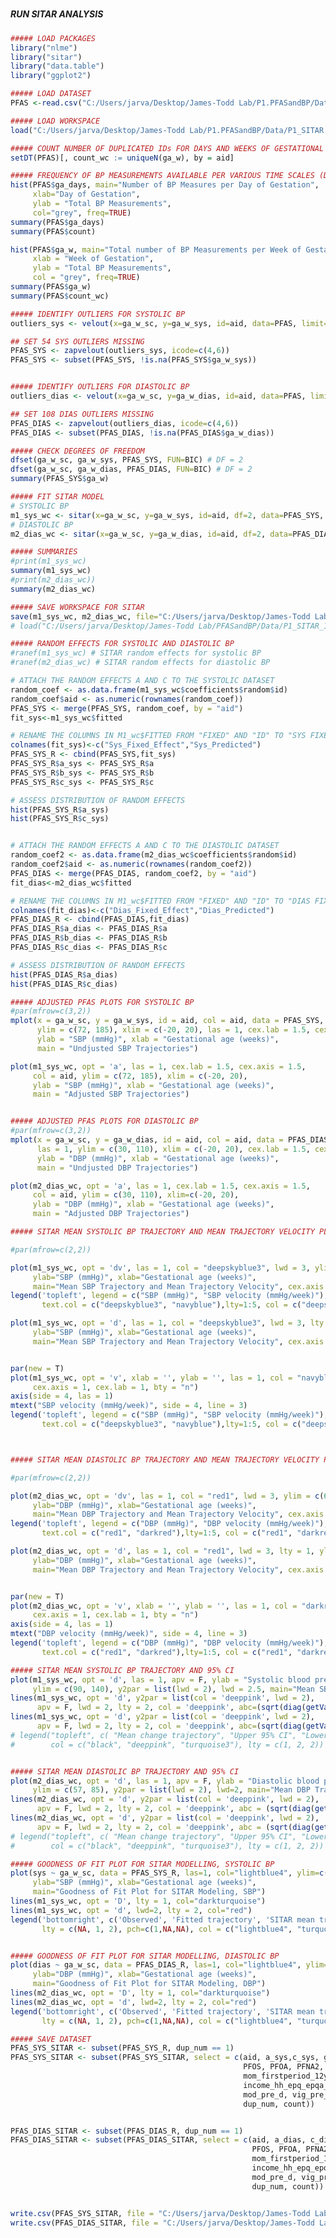#####                    #####
##### RUN SITAR ANALYSIS #####
#####                    #####

```r
##### LOAD PACKAGES
library("nlme")
library("sitar")
library("data.table")
library("ggplot2")

##### LOAD DATASET
PFAS <-read.csv("C:/Users/jarva/Desktop/James-Todd Lab/P1.PFASandBP/Data/PFASBP_L.csv")

##### LOAD WORKSPACE
load("C:/Users/jarva/Desktop/James-Todd Lab/P1.PFASandBP/Data/P1_SITAR.Rdata")

```

```r
##### COUNT NUMBER OF DUPLICATED IDs FOR DAYS AND WEEKS OF GESTATIONAL AGE
setDT(PFAS)[, count_wc := uniqueN(ga_w), by = aid]

##### FREQUENCY OF BP MEASUREMENTS AVAILABLE PER VARIOUS TIME SCALES (DAYS/WEEKS)
hist(PFAS$ga_days, main="Number of BP Measures per Day of Gestation",
     xlab="Day of Gestation", 
     ylab = "Total BP Measurements",
     col="grey", freq=TRUE)
summary(PFAS$ga_days)
summary(PFAS$count)

hist(PFAS$ga_w, main="Total number of BP Measurements per Week of Gestation",
     xlab = "Week of Gestation", 
     ylab = "Total BP Measurements",
     col = "grey", freq=TRUE)
summary(PFAS$ga_w)
summary(PFAS$count_wc)

```

```r
##### IDENTIFY OUTLIERS FOR SYSTOLIC BP
outliers_sys <- velout(x=ga_w_sc, y=ga_w_sys, id=aid, data=PFAS, limit=3)

## SET 54 SYS OUTLIERS MISSING
PFAS_SYS <- zapvelout(outliers_sys, icode=c(4,6))
PFAS_SYS <- subset(PFAS_SYS, !is.na(PFAS_SYS$ga_w_sys))


##### IDENTIFY OUTLIERS FOR DIASTOLIC BP
outliers_dias <- velout(x=ga_w_sc, y=ga_w_dias, id=aid, data=PFAS, limit=3)

## SET 108 DIAS OUTLIERS MISSING
PFAS_DIAS <- zapvelout(outliers_dias, icode=c(4,6))
PFAS_DIAS <- subset(PFAS_DIAS, !is.na(PFAS_DIAS$ga_w_dias))

```

```r
##### CHECK DEGREES OF FREEDOM
dfset(ga_w_sc, ga_w_sys, PFAS_SYS, FUN=BIC) # DF = 2
dfset(ga_w_sc, ga_w_dias, PFAS_DIAS, FUN=BIC) # DF = 2
summary(PFAS_SYS$ga_w)

```

```r
##### FIT SITAR MODEL
# SYSTOLIC BP
m1_sys_wc <- sitar(x=ga_w_sc, y=ga_w_sys, id=aid, df=2, data=PFAS_SYS, fixed='a', random='a+b+c') #Total pop.
# DIASTOLIC BP
m2_dias_wc <- sitar(x=ga_w_sc, y=ga_w_dias, id=aid, df=2, data=PFAS_DIAS, fixed='a', random='a+b+c') #Total pop.

##### SUMMARIES
#print(m1_sys_wc)
summary(m1_sys_wc)
#print(m2_dias_wc))
summary(m2_dias_wc)

```

```r
##### SAVE WORKSPACE FOR SITAR
save(m1_sys_wc, m2_dias_wc, file="C:/Users/jarva/Desktop/James-Todd Lab/P1.PFASandBP/Data/P1_SITAR.Rdata")
# load("C:/Users/jarva/Desktop/James-Todd Lab/PFASandBP/Data/P1_SITAR_1297.Rdata")

```

```r
##### RANDOM EFFECTS FOR SYSTOLIC AND DIASTOLIC BP
#ranef(m1_sys_wc) # SITAR random effects for systolic BP
#ranef(m2_dias_wc) # SITAR random effects for diastolic BP

# ATTACH THE RANDOM EFFECTS A AND C TO THE SYSTOLIC DATASET
random_coef <- as.data.frame(m1_sys_wc$coefficients$random$id)
random_coef$aid <- as.numeric(rownames(random_coef))
PFAS_SYS <- merge(PFAS_SYS, random_coef, by = "aid")
fit_sys<-m1_sys_wc$fitted

# RENAME THE COLUMNS IN M1_wc$FITTED FROM "FIXED" AND "ID" TO "SYS FIXED EFFECTS" AND "SYS PREDICTED"
colnames(fit_sys)<-c("Sys_Fixed_Effect","Sys_Predicted")
PFAS_SYS_R <- cbind(PFAS_SYS,fit_sys)
PFAS_SYS_R$a_sys <- PFAS_SYS_R$a
PFAS_SYS_R$b_sys <- PFAS_SYS_R$b
PFAS_SYS_R$c_sys <- PFAS_SYS_R$c

# ASSESS DISTRIBUTION OF RANDOM EFFECTS
hist(PFAS_SYS_R$a_sys)
hist(PFAS_SYS_R$c_sys)


# ATTACH THE RANDOM EFFECTS A AND C TO THE DIASTOLIC DATASET
random_coef2 <- as.data.frame(m2_dias_wc$coefficients$random$id)
random_coef2$aid <- as.numeric(rownames(random_coef2))
PFAS_DIAS <- merge(PFAS_DIAS, random_coef2, by = "aid")
fit_dias<-m2_dias_wc$fitted

# RENAME THE COLUMNS IN M1_wc$FITTED FROM "FIXED" AND "ID" TO "DIAS FIXED EFFECTS" AND "DIAS PREDICTED"
colnames(fit_dias)<-c("Dias_Fixed_Effect","Dias_Predicted")
PFAS_DIAS_R <- cbind(PFAS_DIAS,fit_dias)
PFAS_DIAS_R$a_dias <- PFAS_DIAS_R$a
PFAS_DIAS_R$b_dias <- PFAS_DIAS_R$b
PFAS_DIAS_R$c_dias <- PFAS_DIAS_R$c

# ASSESS DISTRIBUTION OF RANDOM EFFECTS
hist(PFAS_DIAS_R$a_dias)
hist(PFAS_DIAS_R$c_dias)

```

```r
##### ADJUSTED PFAS PLOTS FOR SYSTOLIC BP
#par(mfrow=c(3,2))
mplot(x = ga_w_sc, y = ga_w_sys, id = aid, col = aid, data = PFAS_SYS,
      ylim = c(72, 185), xlim = c(-20, 20), las = 1, cex.lab = 1.5, cex.axis = 1.5,
      ylab = "SBP (mmHg)", xlab = "Gestational age (weeks)",
      main = "Undjusted SBP Trajectories")

plot(m1_sys_wc, opt = 'a', las = 1, cex.lab = 1.5, cex.axis = 1.5,
     col = aid, ylim = c(72, 185), xlim = c(-20, 20),
     ylab = "SBP (mmHg)", xlab = "Gestational age (weeks)", 
     main = "Adjusted SBP Trajectories")


##### ADJUSTED PFAS PLOTS FOR DIASTOLIC BP
#par(mfrow=c(3,2))
mplot(x = ga_w_sc, y = ga_w_dias, id = aid, col = aid, data = PFAS_DIAS,
      las = 1, ylim = c(30, 110), xlim = c(-20, 20), cex.lab = 1.5, cex.axis = 1.5,
      ylab = "DBP (mmHg)", xlab = "Gestational age (weeks)",
      main = "Undjusted DBP Trajectories")

plot(m2_dias_wc, opt = 'a', las = 1, cex.lab = 1.5, cex.axis = 1.5,
     col = aid, ylim = c(30, 110), xlim=c(-20, 20),
     ylab = "DBP (mmHg)", xlab = "Gestational age (weeks)",
     main = "Adjusted DBP Trajectories")

```

```r
##### SITAR MEAN SYSTOLIC BP TRAJECTORY AND MEAN TRAJECTORY VELOCITY PLOTS

#par(mfrow=c(2,2))

plot(m1_sys_wc, opt = 'dv', las = 1, col = "deepskyblue3", lwd = 3, ylim = c(106, 122), xlim=c(-20, 20),
     ylab="SBP (mmHg)", xlab="Gestational age (weeks)",
     main="Mean SBP Trajectory and Mean Trajectory Velocity", cex.axis = 1, cex.lab = 1)
legend('topleft', legend = c("SBP (mmHg)", "SBP velocity (mmHg/week)"), 
       text.col = c("deepskyblue3", "navyblue"),lty=1:5, col = c("deepskyblue3", "navyblue"), cex = 1, inset=0.04)

plot(m1_sys_wc, opt = 'd', las = 1, col = "deepskyblue3", lwd = 3, lty = 1, ylim = c(106, 122), xlim=c(-20, 20),
     ylab="SBP (mmHg)", xlab="Gestational age (weeks)",
     main="Mean SBP Trajectory and Mean Trajectory Velocity", cex.axis = 1, cex.lab = 1)


par(new = T)
plot(m1_sys_wc, opt = 'v', xlab = '', ylab = '', las = 1, col = "navyblue", lwd = 3, lty = 5, axes = FALSE, 
     cex.axis = 1, cex.lab = 1, bty = "n")
axis(side = 4, las = 1)
mtext("SBP velocity (mmHg/week)", side = 4, line = 3)
legend('topleft', legend = c("SBP (mmHg)", "SBP velocity (mmHg/week)"), 
       text.col = c("deepskyblue3", "navyblue"),lty=1:5, col = c("deepskyblue3", "navyblue"), cex = 1, inset=0.04)



##### SITAR MEAN DIASTOLIC BP TRAJECTORY AND MEAN TRAJECTORY VELOCITY PLOTS

#par(mfrow=c(2,2))

plot(m2_dias_wc, opt = 'dv', las = 1, col = "red1", lwd = 3, ylim = c(62, 78), xlim=c(-20, 20),
     ylab="DBP (mmHg)", xlab="Gestational age (weeks)",
     main="Mean DBP Trajectory and Mean Trajectory Velocity", cex.axis = 1, cex.lab = 1)
legend('topleft', legend = c("DBP (mmHg)", "DBP velocity (mmHg/week)"), 
       text.col = c("red1", "darkred"),lty=1:5, col = c("red1", "darkred"), cex = 1, inset=0.04)

plot(m2_dias_wc, opt = 'd', las = 1, col = "red1", lwd = 3, lty = 1, ylim = c(62, 78), xlim=c(-20, 20),
     ylab="DBP (mmHg)", xlab="Gestational age (weeks)",
     main="Mean DBP Trajectory and Mean Trajectory Velocity", cex.axis = 1, cex.lab = 1)


par(new = T)
plot(m2_dias_wc, opt = 'v', xlab = '', ylab = '', las = 1, col = "darkred", lwd = 3, lty = 5, axes = FALSE, 
     cex.axis = 1, cex.lab = 1, bty = "n")
axis(side = 4, las = 1)
mtext("DBP velocity (mmHg/week)", side = 4, line = 3)
legend('topleft', legend = c("DBP (mmHg)", "DBP velocity (mmHg/week)"), 
       text.col = c("red1", "darkred"),lty=1:5, col = c("red1", "darkred"), cex = 1, inset=0.04)

```

```r
##### SITAR MEAN SYSTOLIC BP TRAJECTORY AND 95% CI
plot(m1_sys_wc, opt = 'd', las = 1, apv = F, ylab = "Systolic blood pressure (mmHg)", xlab = "Gestational age (weeks)", 
     ylim = c(90, 140), y2par = list(lwd = 2), lwd = 2.5, main="Mean SBP Trajectory (95% CI)")
lines(m1_sys_wc, opt = 'd', y2par = list(col = 'deeppink', lwd = 2), 
      apv = F, lwd = 2, lty = 2, col = 'deeppink', abc=(sqrt(diag(getVarCov(m1_sys_wc)))*1.96))
lines(m1_sys_wc, opt = 'd', y2par = list(col = 'deeppink', lwd = 2), 
      apv = F, lwd = 2, lty = 2, col = 'deeppink', abc=(sqrt(diag(getVarCov(m1_sys_wc)))*-1.96))
# legend("topleft", c( "Mean change trajectory", "Upper 95% CI", "Lower 95% CI"),
#        col = c("black", "deeppink", "turquoise3"), lty = c(1, 2, 2))


##### SITAR MEAN DIASTOLIC BP TRAJECTORY AND 95% CI
plot(m2_dias_wc, opt = 'd', las = 1, apv = F, ylab = "Diastolic blood pressure (mmHg)", xlab = "Gestational age (weeks)", 
     ylim = c(57, 85), y2par = list(lwd = 2), lwd=2, main="Mean DBP Trajectory (95% CI)")
lines(m2_dias_wc, opt = 'd', y2par = list(col = 'deeppink', lwd = 2), 
      apv = F, lwd = 2, lty = 2, col = 'deeppink', abc = (sqrt(diag(getVarCov(m2_dias_wc)))*1.96))
lines(m2_dias_wc, opt = 'd', y2par = list(col = 'deeppink', lwd = 2), 
      apv = F, lwd = 2, lty = 2, col = 'deeppink', abc = (sqrt(diag(getVarCov(m2_dias_wc)))*-1.96))
# legend("topleft", c( "Mean change trajectory", "Upper 95% CI", "Lower 95% CI"),
#        col = c("black", "deeppink", "turquoise3"), lty = c(1, 2, 2))

```


```r
##### GOODNESS OF FIT PLOT FOR SITAR MODELLING, SYSTOLIC BP
plot(sys ~ ga_w_sc, data = PFAS_SYS_R, las=1, col="lightblue4", ylim=c(80,150),
     ylab="SBP (mmHg)", xlab="Gestational age (weeks)",
     main="Goodness of Fit Plot for SITAR Modeling, SBP")
lines(m1_sys_wc, opt = 'D', lty = 1, col="darkturquoise")
lines(m1_sys_wc, opt = 'd', lwd=2, lty = 2, col="red")
legend('bottomright', c('Observed', 'Fitted trajectory', 'SITAR mean trajectory'),
       lty = c(NA, 1, 2), pch=c(1,NA,NA), col = c("lightblue4", "turquoise4", "red"), cex = 0.8, inset=0.04) 


##### GOODNESS OF FIT PLOT FOR SITAR MODELLING, DIASTOLIC BP
plot(dias ~ ga_w_sc, data = PFAS_DIAS_R, las=1, col="lightblue4", ylim=c(40,100),
     ylab="DBP (mmHg)", xlab="Gestational age (weeks)",
     main="Goodness of Fit Plot for SITAR Modeling, DBP")
lines(m2_dias_wc, opt = 'D', lty = 1, col="darkturquoise")
lines(m2_dias_wc, opt = 'd', lwd=2, lty = 2, col="red")
legend('bottomright', c('Observed', 'Fitted trajectory', 'SITAR mean trajectory'),
       lty = c(NA, 1, 2), pch=c(1,NA,NA), col = c("lightblue4", "turquoise4", "red"), cex = 0.8, inset=0.04)

```

```r
##### SAVE DATASET
PFAS_SYS_SITAR <- subset(PFAS_SYS_R, dup_num == 1)
PFAS_SYS_SITAR <- subset(PFAS_SYS_SITAR, select = c(aid, a_sys,c_sys, ga_days, ga_days_c, ga_w, ga_w_sc, ga_w_sys,
                                                    PFOS, PFOA, PFNA2, PFHxS, Me_PFOSA_AcOH2, Et_PFOSA_AcOH, mom_agey_bp,
                                                    mom_firstperiod_12y, bmi_mom_prepreg_d, race2_mom_epi_epia_d,
                                                    income_hh_epq_epqa_d, gt70k, parity_d, smokpreg_final_d, coll_grad,
                                                    mod_pre_d, vig_pre_d, alc_d_f1, alc_d_bef_learn_f1, alc_d_aft_learn_f1,  
                                                    dup_num, count))


PFAS_DIAS_SITAR <- subset(PFAS_DIAS_R, dup_num == 1)
PFAS_DIAS_SITAR <- subset(PFAS_DIAS_SITAR, select = c(aid, a_dias, c_dias, ga_days, ga_days_c, ga_w, ga_w_sc, ga_w_dias,
                                                      PFOS, PFOA, PFNA2, PFHxS, Me_PFOSA_AcOH2, Et_PFOSA_AcOH, mom_agey_bp,
                                                      mom_firstperiod_12y, bmi_mom_prepreg_d, race2_mom_epi_epia_d,
                                                      income_hh_epq_epqa_d, gt70k, parity_d, smokpreg_final_d, coll_grad,
                                                      mod_pre_d, vig_pre_d, alc_d_f1, alc_d_bef_learn_f1, alc_d_aft_learn_f1,  
                                                      dup_num, count))


write.csv(PFAS_SYS_SITAR, file = "C:/Users/jarva/Desktop/James-Todd Lab/P1.PFASandBP/Data/PFAS_SYS_SITAR.csv", row.names = T)
write.csv(PFAS_DIAS_SITAR, file = "C:/Users/jarva/Desktop/James-Todd Lab/P1.PFASandBP/Data/PFAS_DIAS_SITAR.csv", row.names = T)

```

